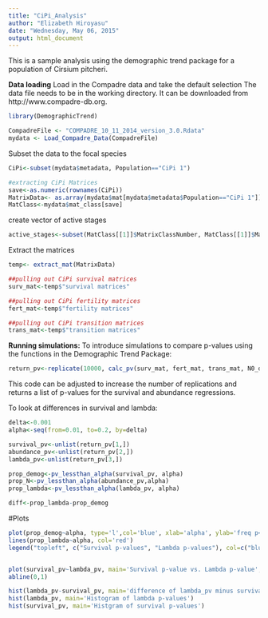 ```yaml
---
title: "CiPi_Analysis"
author: "Elizabeth Hiroyasu"
date: "Wednesday, May 06, 2015"
output: html_document
---
```


This is a sample analysis using the demographic trend package for a population of Cirsium pitcheri.

**Data loading**
Load in the Compadre data and take the default selection
The data file needs to be in the working directory. It can be downloaded from http://www.compadre-db.org.

```r
library(DemographicTrend)

CompadreFile <- "COMPADRE_10_11_2014_version_3.0.Rdata"
mydata <- Load_Compadre_Data(CompadreFile)
```


Subset the data to the focal species
```r
CiPi<-subset(mydata$metadata, Population=="CiPi 1")

#extracting CiPi Matrices
save<-as.numeric(rownames(CiPi))
MatrixData<- as.array(mydata$mat[mydata$metadata$Population=="CiPi 1"])
MatClass<-mydata$mat_class[save]
```

create vector of active stages
```r
active_stages<-subset(MatClass[[1]]$MatrixClassNumber, MatClass[[1]]$MatrixClassOrganized=='active')
```


Extract the matrices
```r
temp<- extract_mat(MatrixData)

##pulling out CiPi survival matrices
surv_mat<-temp$"survival matrices"

##pulling out CiPi fertility matrices
fert_mat<-temp$"fertility matrices"

##pulling out CiPi transition matrices
trans_mat<-temp$"transition matrices"
```

**Running simulations:**
To introduce simulations to compare p-values using the functions in the Demographic Trend Package:
```r
return_pv<-replicate(10000, calc_pv(surv_mat, fert_mat, trans_mat, N0_data, nstage, years=1:10, stage2mod=c(1,2), beta=0.01, active_stages = active_stages))
```

This code can be adjusted to increase the number of replications and returns a list of p-values for the survival and abundance regressions.

To look at differences in survival and lambda:
```r
delta<-0.001
alpha<-seq(from=0.01, to=0.2, by=delta)

survival_pv<-unlist(return_pv[1,])
abundance_pv<-unlist(return_pv[2,])
lambda_pv<-unlist(return_pv[3,])

prop_demog<-pv_lessthan_alpha(survival_pv, alpha)
prop_N<-pv_lessthan_alpha(abundance_pv,alpha)
prop_lambda<-pv_lessthan_alpha(lambda_pv, alpha)

diff<-prop_lambda-prop_demog
```

#Plots
```r
plot(prop_demog~alpha, type='l',col='blue', xlab='alpha', ylab='freq p<alpha', main='Frequency p-value is less than alpha', xlim=c(0,0.2), ylim=c(0,0.5))
lines(prop_lambda~alpha, col='red')
legend("topleft", c("Survival p-values", "Lambda p-values"), col=c("blue","red"), lty=c(1,1))


plot(survival_pv~lambda_pv, main='Survival p-value vs. Lambda p-value', xlab='lambda p-values', ylab='survival p-values')
abline(0,1)

hist(lambda_pv-survival_pv, main='difference of lambda_pv minus survival_pv at beta=0.01')
hist(lambda_pv, main='Histogram of lambda p-values')
hist(survival_pv, main='Histgram of survival p-values')
```
